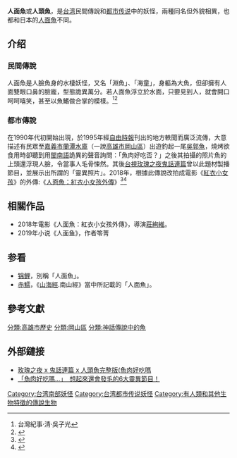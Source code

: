 '''人面魚'''或'''人頭魚'''，是[[台湾|台湾]]民間傳說和[[都市传说|都市传说]]中的妖怪，兩種同名但外貌相異，也都和日本的[[人面魚_(日本)|人面魚]]不同。

==介绍==
===民間傳說===
人面魚是人臉魚身的水棲妖怪，又名「淵魚」、「海童」，身軀為大魚，但卻擁有人面雙眼口鼻的臉龐，型態詭異萬分。若人面魚浮立於水面，只要見到人，就會開口呵呵嘻笑，甚至以魚鰭做合掌的模樣。<ref>台灣紀事·清·吳子光</ref><ref name="妖怪臺灣">{{cite book|title=《妖怪臺灣：三百年島嶼奇幻誌‧妖鬼神遊卷》|author=何敬堯、張季雅|date=2017|publisher=聯經出版公司|isbn=9789570848533|location=台灣|language=zh-hant}}</ref>

===都市傳說===
在1990年代初開始出現，於1995年經[[自由時報|自由時報]]刊出的地方軼聞而廣泛流傳，大意描述有民眾至[[嘉義市|嘉義市]][[蘭潭水庫|蘭潭水庫]]（一說[[高雄市|高雄市]][[岡山區|岡山區]]）出遊釣起一尾[[吳郭魚|吳郭魚]]，燒烤欲食用時卻聽到用[[閩南語|閩南語]]詭異的聲音詢問：「魚肉好吃否？」之後其拍攝的照片魚的上頭還浮現人臉，令當事人毛骨悚然。其後[[台視|台視]][[玫瑰之夜|玫瑰之夜]][[鬼話連篇|鬼話連篇]]曾以此題材製播節目，並展示出所謂的「靈異照片」。2018年，根據此傳說改拍成電影《[[紅衣小女孩_(電影)|紅衣小女孩]]》的外傳:《[[人面魚：紅衣小女孩外傳|人面魚：紅衣小女孩外傳]]》<ref>{{Cite web |url=http://www.youtube.com/watch?v=o0FUpR2wd-s |title=玫瑰之夜-鬼話連篇 有此一說 人頭魚 陶晶瑩 56 |accessdate=2016-11-24 |archive-date=2016-02-16 |archive-url=https://web.archive.org/web/20160216194739/https://www.youtube.com/watch?v=o0FUpR2wd-s |dead-url=no }}</ref><ref>{{Cite web |url=http://rumor.nownews.com/2007/11/15/515-1683079.htm |title=網路追追追／會說話的魚？ 人頭魚事件報告 |accessdate=2016-11-24 |archive-date=2013-07-17 |archive-url=https://archive.is/20130717063116/http://rumor.nownews.com/2007/11/15/515-1683079.htm |dead-url=no }}</ref>

==相關作品==
*2018年電影《人面魚：紅衣小女孩外傳》，導演[[莊絢維|莊絢維]]。
*2019年小说《人面鱼》，作者笭菁

==参看==
* [[锦鲤|锦鲤]]，別稱「人面魚」。
*[[赤鱬|赤鱬]]，《[[山海經|山海經]].南山經》當中所記載的「人面魚」。

== 參考文獻 ==
<references />

[[Category:台湾南部妖怪|Category:台湾南部妖怪]]
[[分類:高雄市歷史|分類:高雄市歷史]]
[[分類:岡山區|分類:岡山區]]
[[Category:台湾都市传说妖怪|Category:台湾都市传说妖怪]]
[[分類:神話傳說中的魚|分類:神話傳說中的魚]]
[[Category:有人類和其他生物特徵的傳說生物|Category:有人類和其他生物特徵的傳說生物]]
==外部鏈接==
*[https://www.youtube.com/watch?v=AnRiMGdeLsc 玫瑰之夜 x 鬼話連篇 x 人頭魚完整版(魚肉好吃嗎]
*[https://star.ettoday.net/news/860805 「魚肉好吃嗎...」　想起來還會發毛的6大靈異節目！] {{Wayback|url=https://star.ettoday.net/news/860805 |date=20201025143532 }}
{{传说生物}}